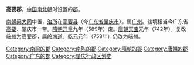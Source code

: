 '''高要郡'''，[[中国|中国]][[南北朝|南北朝]]时设置的[[郡|郡]]。

[[梁_(南朝)|南朝梁]][[大同_(南梁)|大同]]中置，[[治所|治所]]在[[高要县|高要县]]（今[[广东省|广东省]][[肇庆市|肇庆市]]）。属[[广州_(古代)|广州]]。辖境相当今广东省[[高要市|高要]]、肇庆市一带。[[隋朝|隋朝]][[开皇|开皇]]九年（589年）废。[[唐朝|唐朝]][[天宝_(唐朝)|天宝]]元年（742年），复改[[端州_(古代)|端州]]为高要郡，属[[岭南道|岭南道]]。[[乾元_(唐朝)|乾元]]元年（758年）仍改为端州。 

{{广东行政区划小作品}}
{{DEFAULTSORT:G}}
[[Category:南梁的郡|Category:南梁的郡]]
[[Category:南陈的郡|Category:南陈的郡]]
[[Category:隋朝的郡|Category:隋朝的郡]]
[[Category:唐朝的郡|Category:唐朝的郡]]
[[Category:广东的郡|Category:广东的郡]]
[[Category:肇庆行政区划史|Category:肇庆行政区划史]]